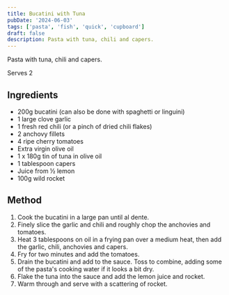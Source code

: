 ```yaml
---
title: Bucatini with Tuna
pubDate: '2024-06-03'
tags: ['pasta', 'fish', 'quick', 'cupboard']
draft: false
description: Pasta with tuna, chili and capers.
---
```


Pasta with tuna, chili and capers.

Serves 2

## Ingredients

- 200g bucatini (can also be done with spaghetti or linguini)
- 1 large clove garlic
- 1 fresh red chili (or a pinch of dried chili flakes)
- 2 anchovy fillets
- 4 ripe cherry tomatoes
- Extra virgin olive oil
- 1 x 180g tin of tuna in olive oil
- 1 tablespoon capers
- Juice from ½ lemon
- 100g wild rocket

## Method

1.  Cook the bucatini in a large pan until al dente.
2.  Finely slice the garlic and chili and roughly chop the anchovies and tomatoes.
3.  Heat 3 tablespoons on oil in a frying pan over a medium heat, then add the garlic, chili, anchovies and capers.
4.  Fry for two minutes and add the tomatoes.
5.  Drain the bucatini and add to the sauce. Toss to combine, adding some of the pasta's cooking water if it looks a bit dry.
6.  Flake the tuna into the sauce and add the lemon juice and rocket.
7.  Warm through and serve with a scattering of rocket.
